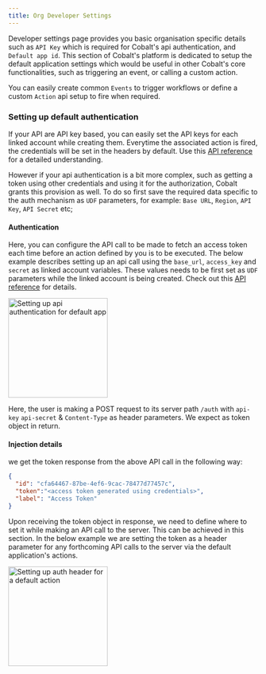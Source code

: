 ```yaml
---
title: Org Developer Settings 
---
```


Developer settings page provides you basic organisation specific details such as `API Key` which is required for Cobalt's api authentication, and `Default app id`.
This section of Cobalt's platform is dedicated to setup the default application settings which would be useful in other Cobalt's core functionalities, such as triggering an event, or
calling a custom action.

You can easily create common `Events` to trigger workflows or define a custom `Action` api setup to fire when required.

### Setting up default authentication
If your API are API key based, you can easily set the API keys for each linked account while creating them. Everytime the associated action is fired, the credentials will be set in the headers by default.
Use this [API reference](https://docs.gocobalt.io/api-reference/customer/upsert-a-linked-account) for a detailed understanding.

However if your api authentication is a bit more complex, such as getting a token using other credentials and using it for the authorization, Cobalt grants this provision as well. To do so first save the required
data specific to the auth mechanism as `UDF` parameters, for example: `Base URL`, `Region`, `API Key`, `API Secret` etc;

#### Authentication
Here, you can configure the API call to be made to fetch an access token each time before an action defined by you is to be executed. The below example describes
setting up an api call using the `base_url`,  `access_key` and `secret` as linked account variables. These values needs to be first set as `UDF` parameters while the
linked account is being created. Check out this [API reference](https://docs.gocobalt.io/api-reference/customer/upsert-a-linked-account) for details.

<img height="200" src="/images/Developer/developer-setting-auth.png" alt="Setting up api authentication for default app"/>

Here, the user is making a POST request to its server path `/auth` with `api-key` `api-secret` & `Content-Type` as header parameters. We expect as token object in return.

#### Injection details
we get the token response from the above API call in the following way:
```JSON
{
  "id": "cfa64467-87be-4ef6-9cac-78477d77457c",
  "token":"<access token generated using credentials>",
  "label": "Access Token"
}
```
Upon receiving the token object in response, we need to define where to set it while making an API call to the server. This can be achieved in this section. In the below
example we are setting the token as a header parameter for any forthcoming API calls to the server via the default application's actions.

<img height="200" src="/images/Developer/injection.png" alt="Setting up auth header for a default action"/>

